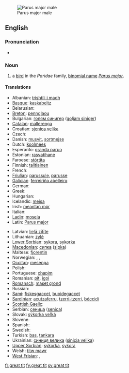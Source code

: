 [[Image:Parus major male.jpg|thumb|right|Parus major male]]
==English==

===Pronunciation===
* {{IPA|/'gɽæt tɪt/}}

===Noun===
{{en-noun|sg=[[great]] [[tit]]}}

# a [[bird]] in the ''Paridae'' family, [[binomial name]] ''[[Parus major]]''.

====Translations====
{{trans-top|Bird}}
* Albanian: [[trishtili i madh]]
* [[Basque]]: [[kaskabeltz]]
* Belarusian: {{t-|be|сініца|sc=Cyrl|xs=Belarusian}}
* [[Breton]]: [[pennglaou]]
* Bulgarian: [[голям синигер]] ([[goljam siniger]])
* [[Catalan]]: [[mallerenga]]
* Croatian: [[sjenica velika]]
* Czech: {{t-|cs|sýkora koňadra}}
* Danish: [[musvit]], [[sortmejse]]
* Dutch: [[koolmees]] {{f}}
* Esperanto: [[granda paruo]]
* Estonian: [[rasvatihane]]
* Faroese: [[stórtíta]]
* Finnish: [[talitiainen]]
* French: {{t+|fr|mésange}}
* [[Friulian]]: [[parussule]], [[parusse]]
* [[Galician]]: [[ferreiriño abelleiro]]
* German: {{t+|de|Kohlmeise|f}}
* Greek: {{t+|el|καλόγερος|sc=Grek}}
* Hungarian: {{t-|hu|cinke}}
* Icelandic: [[meisa]]
* Irish: [[meantán mór]]
* Italian: {{t+|it|cinciallegra}}
* [[Ladin]]: [[mosela]]
* Latin: [[Parus major]]
{{trans-mid}}
* Latvian: [[lielā zīlīte]]
* Lithuanian: [[zylė]]
* [[Lower Sorbian]]: [[sykora]], [[sykorka]]
* [[Macedonian]]: [[сипка]] ([[sipka]])
* Maltese: [[fjorentin]]
* Norwegian: {{t-|no|kjøttmeis|c}}, {{t-|no|talgmeis|c}}, {{t-|no|talgokse|m}}
* [[Occitan]]: [[mesenga]]
* Polish: {{t+|pl|sikora bogatka}}
* Portuguese: [[chapim]]
* Romanian: [[pit]], [[igoi]]
* [[Romansch]]: [[maset grond]]
* Russian: {{t+|ru|синица|tr=sinica|sc=Cyrl}}
* [[Sami]]: [[fiskesgaccet]], [[buoidegaccet]]
* [[Sardinian]]: [[acutzaferru]], [[tzerri-tzerri]], [[béccidi]]
* [[Scottish Gaelic]]: {{t-|gd|currac-baintighearna|m|xs=Scottish Gaelic}}
* Serbian: [[сеница]] ([[senica]])
* Slovak: [[sýkorka veľká]]
* Slovene: {{t+|sl|velika sinica}}
* Spanish: {{t-|es|carbonero|m}}
* Swedish: {{t+|sv|talgoxe}}
* Turkish: [[bas]], [[tankara]]
* Ukrainian: [[синиця велика]] ([[sinicja velika]])
* [[Upper Sorbian]]: [[sykorka]], [[sykora]]
* Welsh: [[titw mawr]]
* [[West Frisian]]: {{t+|fy|blokmies|c|xs=West Frisian}}, {{t+|fy|blokfink|c|xs=West Frisian}}
{{trans-bottom}}

[[fr:great tit]]
[[fy:great tit]]
[[sv:great tit]]